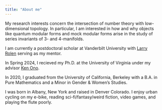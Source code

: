 ```yaml
---
title: "About me"
---
```


My research interests concern the intersection of number theory with low-dimensional topology. In particular, I am interested in how and why objects like quantum modular forms and mock modular forms arise in the study of series invariants of 3- and 4-manifolds. 

I am currently a postdoctoral scholar at Vanderbilt University with [Larry Rolen](https://math.vanderbilt.edu/rolenl/) serving as my mentor. 

In Spring 2024, I recieved my Ph.D. at the University of Virginia under my advisor [Ken Ono](https://uva.theopenscholar.com/ken-ono).

In 2020, I graduated from the University of California, Berkeley with a B.A. in Pure Mathematics and a Minor in Gender & Women's Studies. 

I was born in Albany, New York and raised in Denver Colorado. I enjoy urban cycling on my e-bike, reading sci-fi/fantasy/weird fiction, video games, and playing the flute poorly. 
